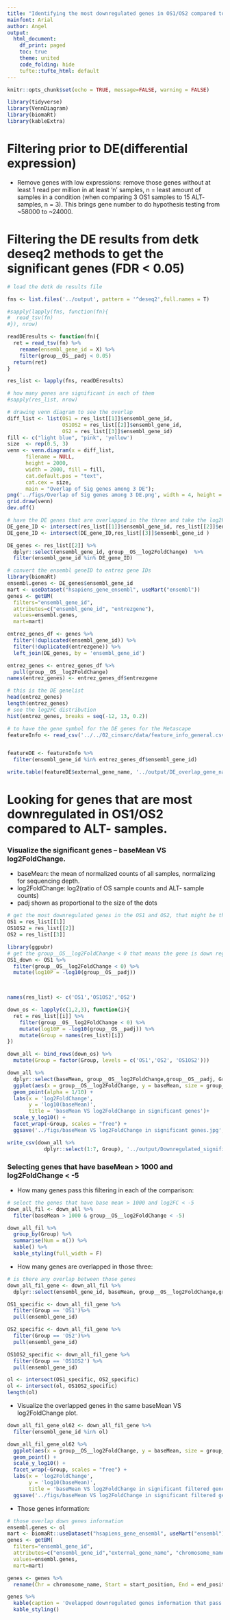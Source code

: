 ```yaml
---
title: "Identifying the most downregulated genes in OS1/OS2 compared to ALT- samples"
mainfont: Arial
author: Angel
output:
  html_document:
    df_print: paged
    toc: true
    theme: united
    code_folding: hide
    tufte::tufte_html: default
---
```


```r
knitr::opts_chunk$set(echo = TRUE, message=FALSE, warning = FALSE)
```


```r
library(tidyverse)
library(VennDiagram)
library(biomaRt)
library(kableExtra)
```

# Filtering prior to DE(differential expression)

* Remove genes with low expressions: remove those genes without at least 1 read per million in at least 'n' samples, n = least amount of samples in a condition (when comparing 3 OS1 samples to 15 ALT- samples, n = 3). This brings gene number to do hypothesis testing from ~58000 to ~24000. 

# Filtering the DE results from detk deseq2 methods to get the significant genes (FDR < 0.05)

```r
# load the detk de results file

fns <- list.files('../output', pattern = '^deseq2',full.names = T)

#sapply(lapply(fns, function(fn){
#  read_tsv(fn) 
#}), nrow) 

readDEresults <- function(fn){
  ret = read_tsv(fn) %>%
    rename(ensembl_gene_id = X) %>%
    filter(group__OS__padj < 0.05)
  return(ret)
}

res_list <- lapply(fns, readDEresults)
```

```r
# how many genes are significant in each of them
#sapply(res_list, nrow) 
```
```r
# drawing venn diagram to see the overlap
diff_list <- list(OS1 = res_list[[1]]$ensembl_gene_id,
                  OS1OS2 = res_list[[2]]$ensembl_gene_id,
                  OS2 = res_list[[3]]$ensembl_gene_id)
fill <- c("light blue", "pink", 'yellow')
size  <- rep(0.5, 3)
venn <- venn.diagram(x = diff_list, 
      filename = NULL,
      height = 2000,
      width = 2000, fill = fill,
      cat.default.pos = "text", 
      cat.cex = size,
      main = "Overlap of Sig genes among 3 DE");
png('../figs/Overlap of Sig genes among 3 DE.png', width = 4, height = 4, units = 'in', res = 300)
grid.draw(venn)
dev.off()
```

```r
# have the DE genes that are overlapped in the three and take the log2FC from the OS1OS2 comparison and make it into a named numeric vector
DE_gene_ID <- intersect(res_list[[1]]$ensembl_gene_id, res_list[[2]]$ensembl_gene_id)
DE_gene_ID <- intersect(DE_gene_ID,res_list[[3]]$ensembl_gene_id )

DE_genes <- res_list[[2]] %>%
  dplyr::select(ensembl_gene_id, group__OS__log2FoldChange)  %>%
  filter(ensembl_gene_id %in% DE_gene_ID)

# convert the ensembl geneID to entrez gene IDs
library(biomaRt)
ensembl.genes <- DE_genes$ensembl_gene_id
mart <- useDataset("hsapiens_gene_ensembl", useMart("ensembl"))
genes <- getBM(
  filters="ensembl_gene_id",
  attributes=c("ensembl_gene_id", "entrezgene"),
  values=ensembl.genes,
  mart=mart)

entrez_genes_df <- genes %>%
  filter(!duplicated(ensembl_gene_id)) %>%
  filter(!duplicated(entrezgene)) %>%
  left_join(DE_genes, by = 'ensembl_gene_id') 

entrez_genes <- entrez_genes_df %>%
  pull(group__OS__log2FoldChange)
names(entrez_genes) <- entrez_genes_df$entrezgene

# this is the DE genelist
head(entrez_genes)
length(entrez_genes)
# see the log2FC distribution
hist(entrez_genes, breaks = seq(-12, 13, 0.2))
```

```r
# to have the gene symbol for the DE genes for the Metascape
featureInfo <- read_csv('../../02_cinsarc/data/feature_info_general.csv')


featureDE <- featureInfo %>%
  filter(ensembl_gene_id %in% entrez_genes_df$ensembl_gene_id)

write.table(featureDE$external_gene_name, '../output/DE_overlap_gene_name.csv', col.names = F, quote = F, row.names = F)
```


# Looking for genes that are most downregulated in OS1/OS2 compared to ALT- samples.

### Visualize the significant genes -- baseMean VS log2FoldChange.

* baseMean: the mean of normalized counts of all samples, normalizing for sequencing depth.
* log2FoldChange: log2(ratio of OS sample counts and ALT- sample counts)
* padj shown as proportional to the size of the dots


```r
# get the most downregulated genes in the OS1 and OS2, that might be the gene loss and it might be the reason why it's ALT.
OS1 = res_list[[1]]
OS1OS2 = res_list[[2]]
OS2 = res_list[[3]]

library(ggpubr)
# get the group__OS__log2FoldChange < 0 that means the gene is down regulated in OS
OS1_down <- OS1 %>%
  filter(group__OS__log2FoldChange < 0) %>%
  mutate(log10P = -log10(group__OS__padj))


  
names(res_list) <- c('OS1','OS1OS2','OS2')

down_os <- lapply(c(1,2,3), function(i){
  ret = res_list[[i]] %>%
    filter(group__OS__log2FoldChange < 0) %>%
    mutate(log10P = -log10(group__OS__padj)) %>%
    mutate(Group = names(res_list)[i])
})

down_all <- bind_rows(down_os) %>%
  mutate(Group = factor(Group, levels = c('OS1','OS2', 'OS1OS2'))) 

down_all %>%
  dplyr::select(baseMean, group__OS__log2FoldChange,group__OS__padj, Group) %>%
  ggplot(aes(x = group__OS__log2FoldChange, y = baseMean, size = group__OS__padj)) +
  geom_point(alpha = 1/10) +
  labs(x = 'log2FoldChange', 
       y = 'log10(baseMean)',
       title = 'baseMean VS log2FoldChange in significant genes')+
  scale_y_log10() +
  facet_wrap(~Group, scales = "free") +
  ggsave('../figs/baseMean VS log2FoldChange in significant genes.jpg', width = 10, height = 8)

write_csv(down_all %>%
            dplyr::select(1:7, Group), '../output/Downregulated_significant_genes_in_three_DE.csv')
```


### Selecting genes that have baseMean > 1000 and log2FoldChange < -5 

* How many genes pass this filtering in each of the comparison:

```r
# select the genes that have base mean > 1000 and log2FC < -5
down_all_fil <- down_all %>%
  filter(baseMean > 1000 & group__OS__log2FoldChange < -5)

down_all_fil %>%
  group_by(Group) %>%
  summarise(Num = n()) %>%
  kable() %>%
  kable_styling(full_width = F)


```

* How many genes are overlapped in those three:


```r
# is there any overlap between those genes
down_all_fil_gene <- down_all_fil %>%
  dplyr::select(ensembl_gene_id, baseMean, group__OS__log2FoldChange,group__OS__padj, Group)

OS1_specific <- down_all_fil_gene %>%
  filter(Group == 'OS1')%>%
  pull(ensembl_gene_id)

OS2_specific <- down_all_fil_gene %>%
  filter(Group == 'OS2')%>%
  pull(ensembl_gene_id)

OS1OS2_specific <- down_all_fil_gene %>%
  filter(Group == 'OS1OS2') %>%
  pull(ensembl_gene_id)

ol <- intersect(OS1_specific, OS2_specific)
ol <- intersect(ol, OS1OS2_specific)
length(ol)

```

* Visualize the overlapped genes in the same baseMean VS log2FoldChange plot.

```r

down_all_fil_gene_ol62 <- down_all_fil_gene %>%
  filter(ensembl_gene_id %in% ol) 

down_all_fil_gene_ol62 %>%
  ggplot(aes(x = group__OS__log2FoldChange, y = baseMean, size = group__OS__padj)) +
  geom_point() +
  scale_y_log10() +
  facet_wrap(~Group, scales = "free") +
  labs(x = 'log2FoldChange', 
       y = 'log10(baseMean)',
       title = 'baseMean VS log2FoldChange in significant filtered genes') +
  ggsave('../figs/baseMean VS log2FoldChange in significant filtered genes.jpg', width = 10, height = 8)


```

* Those genes information:

```r
# those overlap down genes information
ensembl.genes <- ol
mart <- biomaRt::useDataset("hsapiens_gene_ensembl", useMart("ensembl"))
genes <- getBM(
  filters="ensembl_gene_id",
  attributes=c("ensembl_gene_id","external_gene_name", "chromosome_name", 'start_position','end_position', 'description'),
  values=ensembl.genes,
  mart=mart) 

genes <- genes %>%
  rename(Chr = chromosome_name, Start = start_position, End = end_position)

genes %>%
  kable(caption = 'Ovelapped downregulated genes information that pass the filtering among the three DE') %>%
  kable_styling()

```




